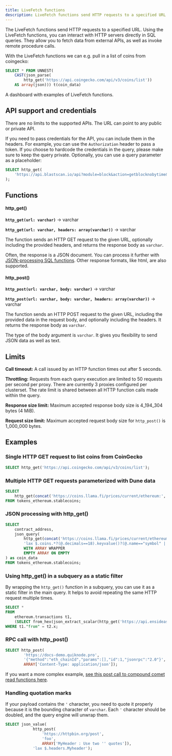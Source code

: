 ```yaml
---
title: LiveFetch functions
description: LiveFetch functions send HTTP requests to a specified URL.
---
```


The LiveFetch functions send HTTP requests to a specified URL.
Using the LiveFetch functions, you can interact with HTTP servers directly in SQL queries.
They allow you to fetch data from external APIs, as well as invoke remote procedure calls.

With the LiveFetch functions we can e.g. pull in a list of coins from coingecko:

```sql
SELECT * FROM UNNEST(
    CAST(json_parse(
        http_get('https://api.coingecko.com/api/v3/coins/list'))
    AS array(json))) t(coin_data)
```

<DuneEmbed qID={3478053} vID={5845623} height={300} />

<CardGroup cols={1}>
  <Card title="Example Dashboard" icon="chart-simple" href="https://dune.com/dune/dunesql-live-fetch-functions">
    A dashboard with examples of LiveFetch functions.
  </Card>
</CardGroup>

## API support and credentials

There are no limits to the supported APIs. The URL can point to any public or private API.

If you need to pass credentials for the API, you can include them in the headers.
For example, you can use the `Authorization` header to pass a token.
If you choose to hardcode the credentials in the query, please make sure to keep the query private.
Optionally, you can use a query parameter as a placeholder:

```sql
SELECT http_get(
    'https://api.blastscan.io/api?module=block&action=getblocknobytime&timestamp=1711712564&closest=before&apikey={{api_key}}'
);
```

## Functions

#### http_get()

**``http_get(url: varchar)``** → varchar

**``http_get(url: varchar, headers: array(varchar))``** → varchar

The function sends an HTTP GET request to the given URL, optionally including the provided headers,
and returns the response body as `varchar`.

Often, the response is a JSON document. You can process it further with [JSON-processing SQL functions](/query-engine/Functions-and-operators/json).
Other response formats, like html, are also supported.

#### http_post()

**``http_post(url: varchar, body: varchar)``** → varchar

**``http_post(url: varchar, body: varchar, headers: array(varchar))``** → varchar

The function sends an HTTP POST request to the given URL, including the provided data in the request body,
and optionally including the headers. It returns the response body as `varchar`.

The type of the body argument is `varchar`. It gives you flexibility to send JSON data as well as text.

## Limits

**Call timeout:** A call issued by an HTTP function times out after 5 seconds.

**Throttling:** Requests from each query execution are limited to 50 requests per second per proxy.
There are currently 3 proxies configured per clusterset. The rate limit is shared between all HTTP function calls
made within the query.

**Response size limit:** Maximum accepted response body size is 4_194_304 bytes (4 MiB).

**Request size limit:** Maximum accepted request body size for `http_post()` is 1_000_000 bytes.

## Examples

### Single HTTP GET request to list coins from CoinGecko

```sql
SELECT http_get('https://api.coingecko.com/api/v3/coins/list');
```

### Multiple HTTP GET requests parameterized with Dune data

```sql
SELECT
    http_get(concat('https://coins.llama.fi/prices/current/ethereum:', CAST(contract_address AS varchar)))
FROM tokens_ethereum.stablecoins;
```

### JSON processing with http_get()

```sql
SELECT
    contract_address,
    json_query(
        http_get(concat('https://coins.llama.fi/prices/current/ethereum:', CAST(contract_address AS varchar))),
        'lax $.coins.*?(@.decimals==18).keyvalue()?(@.name=="symbol" || @.name=="price" || @.name=="decimals").value'
        WITH ARRAY WRAPPER
        EMPTY ARRAY ON EMPTY
) as coin_data
FROM tokens_ethereum.stablecoins;
```

### Using http_get() in a subquery as a static filter
By wrapping the `http_get()` function in a subquery, you can use it as a static filter in the main query.
It helps to avoid repeating the same HTTP request multiple times.

```sql
SELECT *
FROM
    ethereum.transactions t1,
    (SELECT from_hex(json_extract_scalar(http_get('https://api.ensideas.com/ens/resolve/vitalik.eth'),'$.address'))) t2(x)
WHERE t1."from" = t2.x;
```

### RPC call with http_post()

```sql
SELECT http_post(
		'https://docs-demo.quiknode.pro',
		'{"method":"eth_chainId","params":[],"id":1,"jsonrpc":"2.0"}',
		ARRAY['Content-Type: application/json']);
```

If you want a more complex example, [see this post call to compound comet read functions here](https://dune.com/queries/3571891).

### Handling quotation marks
If your payload contains the `'` character, you need to quote it properly because it is the bounding character of `varchar`.
Each `'` character should be doubled, and the query engine will unwrap them.

```sql
SELECT json_value(
	        http_post(
			    'https://httpbin.org/post',
				'foo',
				ARRAY['MyHeader : Use two '' quotes']),
			'lax $.headers.Myheader');
```

